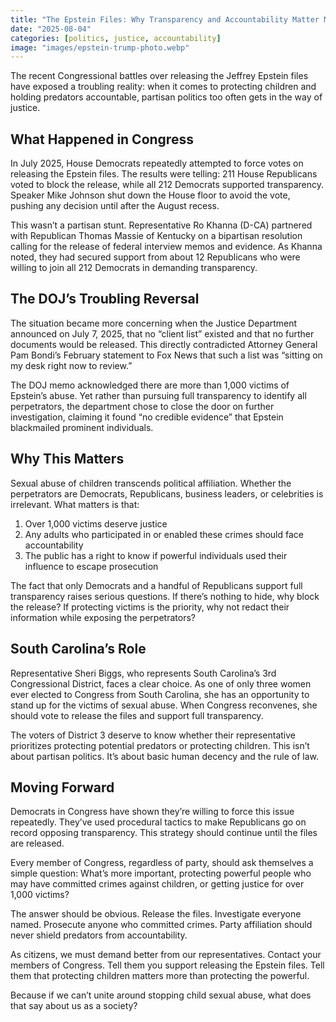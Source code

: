 ```yaml
---
title: "The Epstein Files: Why Transparency and Accountability Matter More Than Politics"
date: "2025-08-04"
categories: [politics, justice, accountability]
image: "images/epstein-trump-photo.webp"
---
```


The recent Congressional battles over releasing the Jeffrey Epstein files have exposed a troubling reality: when it comes to protecting children and holding predators accountable, partisan politics too often gets in the way of justice.

## What Happened in Congress

In July 2025, House Democrats repeatedly attempted to force votes on releasing the Epstein files. The results were telling: 211 House Republicans voted to block the release, while all 212 Democrats supported transparency. Speaker Mike Johnson shut down the House floor to avoid the vote, pushing any decision until after the August recess.

This wasn't a partisan stunt. Representative Ro Khanna (D-CA) partnered with Republican Thomas Massie of Kentucky on a bipartisan resolution calling for the release of federal interview memos and evidence. As Khanna noted, they had secured support from about 12 Republicans who were willing to join all 212 Democrats in demanding transparency.

## The DOJ's Troubling Reversal

The situation became more concerning when the Justice Department announced on July 7, 2025, that no "client list" existed and that no further documents would be released. This directly contradicted Attorney General Pam Bondi's February statement to Fox News that such a list was "sitting on my desk right now to review."

The DOJ memo acknowledged there are more than 1,000 victims of Epstein's abuse. Yet rather than pursuing full transparency to identify all perpetrators, the department chose to close the door on further investigation, claiming it found "no credible evidence" that Epstein blackmailed prominent individuals.

## Why This Matters

Sexual abuse of children transcends political affiliation. Whether the perpetrators are Democrats, Republicans, business leaders, or celebrities is irrelevant. What matters is that:

1. Over 1,000 victims deserve justice
2. Any adults who participated in or enabled these crimes should face accountability
3. The public has a right to know if powerful individuals used their influence to escape prosecution

The fact that only Democrats and a handful of Republicans support full transparency raises serious questions. If there's nothing to hide, why block the release? If protecting victims is the priority, why not redact their information while exposing the perpetrators?

## South Carolina's Role

Representative Sheri Biggs, who represents South Carolina's 3rd Congressional District, faces a clear choice. As one of only three women ever elected to Congress from South Carolina, she has an opportunity to stand up for the victims of sexual abuse. When Congress reconvenes, she should vote to release the files and support full transparency.

The voters of District 3 deserve to know whether their representative prioritizes protecting potential predators or protecting children. This isn't about partisan politics. It's about basic human decency and the rule of law.

## Moving Forward

Democrats in Congress have shown they're willing to force this issue repeatedly. They've used procedural tactics to make Republicans go on record opposing transparency. This strategy should continue until the files are released.

Every member of Congress, regardless of party, should ask themselves a simple question: What's more important, protecting powerful people who may have committed crimes against children, or getting justice for over 1,000 victims?

The answer should be obvious. Release the files. Investigate everyone named. Prosecute anyone who committed crimes. Party affiliation should never shield predators from accountability.

As citizens, we must demand better from our representatives. Contact your members of Congress. Tell them you support releasing the Epstein files. Tell them that protecting children matters more than protecting the powerful.

Because if we can't unite around stopping child sexual abuse, what does that say about us as a society?